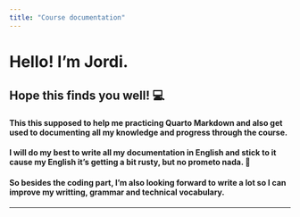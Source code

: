 ```yaml
---
title: "Course documentation"
---
```


# Hello! I'm Jordi. 

## Hope this finds you well! 💻 {.text-decoration-none}

#### This this supposed to help me practicing Quarto Markdown and also get used to documenting all my knowledge and progress through the course.

#### I will do my best to write all my documentation in English and stick to it cause my English it's getting a bit rusty, but no prometo nada.  🤷

#### So besides the coding part, I'm also looking forward to write a lot so I can improve my writting, grammar and technical vocabulary.

------------------------------------------------------------------------